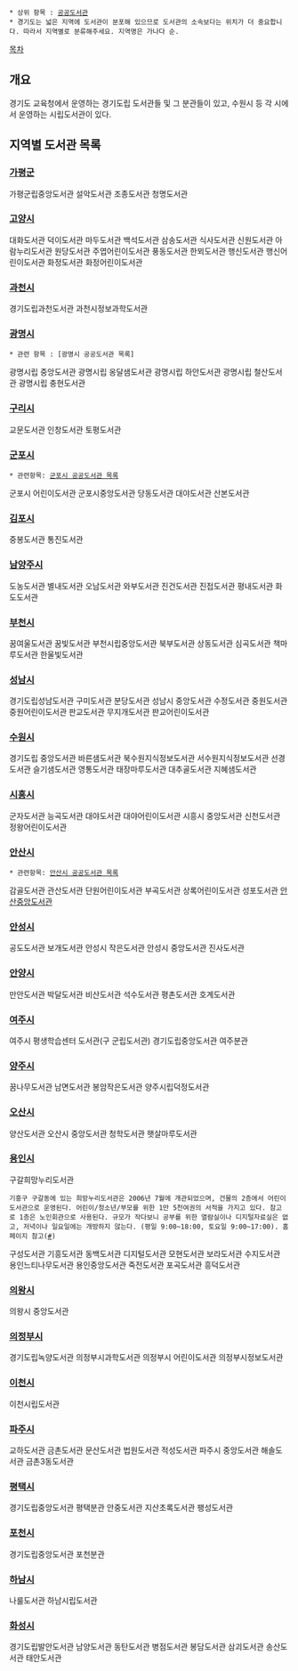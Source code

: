  * 상위 항목 : [[공공도서관]]
 * 경기도는 넓은 지역에 도서관이 분포해 있으므로 도서관의 소속보다는 위치가 더 중요합니다. 따라서 지역별로 분류해주세요. 지역명은 가나다 순.

[[목차]]
== 개요 ==
경기도 교육청에서 운영하는 경기도립 도서관들 및 그 분관들이 있고, 수원시 등 각 시에서 운영하는 시립도서관이 있다.
== 지역별 도서관 목록 ==
=== [[가평군]] ===
가평군립중앙도서관
설악도서관
조종도서관
청명도서관
=== [[고양시]] ===
대화도서관
덕이도서관
마두도서관
백석도서관
삼송도서관
식사도서관
신원도서관
아람누리도서관
원당도서관
주엽어린이도서관
풍동도서관
한뫼도서관
행신도서관
행신어린이도서관
화정도서관
화정어린이도서관
=== [[과천시]] ===
경기도립과천도서관
과천시정보과학도서관
=== [[광명시]] ===
 * 관련 항목 : [광명시 공공도서관 목록]
광명시립 중앙도서관
광명시립 옹달샘도서관
광명시립 하안도서관
광명시립 철산도서관
광명시립 충현도서관
=== [[구리시]] ===
교문도서관
인창도서관
토평도서관
=== [[군포시]] ===
 * 관련항목: [[군포시 공공도서관 목록]]

군포시 어린이도서관
군포시중앙도서관
당동도서관
대야도서관
산본도서관
=== [[김포시]] ===
중봉도서관
통진도서관
=== [[남양주시]] ===
도농도서관
별내도서관
오남도서관
와부도서관
진건도서관
진접도서관
평내도서관
화도도서관
=== [[부천시]] ===
꿈여울도서관
꿈빛도서관
부천시립중앙도서관
북부도서관
상동도서관
심곡도서관
책마루도서관
한울빛도서관
=== [[성남시]] ===
경기도립성남도서관
구미도서관
분당도서관
성남시 중앙도서관
수정도서관
중원도서관
중원어린이도서관
판교도서관
무지개도서관
판교어린이도서관
=== [[수원시]] ===
경기도립 중앙도서관
바른샘도서관
북수원지식정보도서관
서수원지식정보도서관
선경도서관
슬기샘도서관
영통도서관
태장마루도서관
대추골도서관
지혜샘도서관
=== [[시흥시]] ===
군자도서관
능곡도서관
대야도서관
대야어린이도서관
시흥시 중앙도서관
신천도서관
정왕어린이도서관
=== [[안산시]] ===
 * 관련항목: [[안산시 공공도서관 목록]]

감골도서관
관산도서관
단원어린이도서관
부곡도서관
상록어린이도서관
성포도서관
[[안산중앙도서관]]
=== [[안성시]] ===
공도도서관
보개도서관
안성시 작은도서관
안성시 중앙도서관
진사도서관
=== [[안양시]] ===
만안도서관
박달도서관
비산도서관
석수도서관
평촌도서관
호계도서관
=== [[여주시]] ===
여주시 평생학습센터 도서관(구 군립도서관)
경기도립중앙도서관 여주분관
=== [[양주시]] ===
꿈나무도서관
남면도서관
봉암작은도서관
양주시립덕정도서관
=== [[오산시]] ===
양산도서관
오산시 중앙도서관
청학도서관
햇살마루도서관
=== [[용인시]] ===
구갈희망누리도서관
 기흥구 구갈동에 있는 희망누리도서관은 2006년 7월에 개관되었으며, 건물의 2층에서 어린이도서관으로 운영된다. 어린이/청소년/부모를 위한 1만 5천여권의 서적을 가지고 있다. 참고로 1층은 노인회관으로 사용된다. 규모가 작다보니 공부를 위한 열람실이나 디지털자료실은 없고, 저녁이나 일요일에는 개방하지 않는다. (평일 9:00~18:00, 토요일 9:00~17:00). 홈페이지 참고([http://www.yonginlib.go.kr/gugal/main.asp #])
구성도서관
기흥도서관
동백도서관
디지털도서관
모현도서관
보라도서관
수지도서관
용인느티나무도서관
용인중앙도서관
죽전도서관
포곡도서관
흥덕도서관
=== [[의왕시]] ===
의왕시 중앙도서관
=== [[의정부시]] ===
경기도립녹양도서관
의정부시과학도서관
의정부시 어린이도서관
의정부시정보도서관
=== [[이천시]] ===
이천시립도서관
=== [[파주시]] ===
교하도서관
금촌도서관
문산도서관
법원도서관
적성도서관
파주시 중앙도서관
해솔도서관
금촌3동도서관
=== [[평택시]] ===
경기도립중앙도서관 평택분관
안중도서관
지산초록도서관
팽성도서관
=== [[포천시]] ===
경기도립중앙도서관 포천분관
=== [[하남시]] ===
나룰도서관
하남시립도서관
=== [[화성시]] ===
경기도립발안도서관
남양도서관
동탄도서관
병점도서관
봉담도서관
삼괴도서관
송산도서관
태안도서관
